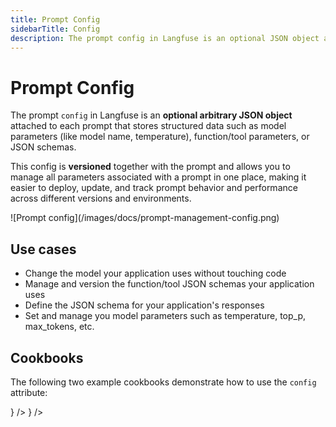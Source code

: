 ```yaml
---
title: Prompt Config
sidebarTitle: Config
description: The prompt config in Langfuse is an optional JSON object attached to each prompt that stores structured data such as model parameters (like model name, temperature), function/tool parameters, or JSON schemas.
---
```


# Prompt Config

The prompt `config` in Langfuse is an **optional arbitrary JSON object** attached to each prompt that stores structured data such as model parameters (like model name, temperature), function/tool parameters, or JSON schemas.

This config is **versioned** together with the prompt and allows you to manage all parameters associated with a prompt in one place, making it easier to deploy, update, and track prompt behavior and performance across different versions and environments.

<Frame fullWidth>
  ![Prompt config](/images/docs/prompt-management-config.png)
</Frame>

## Use cases

- Change the model your application uses without touching code
- Manage and version the function/tool JSON schemas your application uses
- Define the JSON schema for your application's responses
- Set and manage you model parameters such as temperature, top_p, max_tokens, etc.

## Cookbooks

The following two example cookbooks demonstrate how to use the `config` attribute:


<Cards num={2}>
  <Card
    title="Example OpenAI Functions"
    href="/guides/cookbook/prompt_management_openai_functions"
    icon={<FileCode />}
  />
  <Card
    title="Example Langchain (Python)"
    href="/guides/cookbook/prompt_management_langchain"
    icon={<FileCode />}
  />
</Cards>
